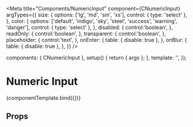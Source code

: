 
<Meta
  title="Components/NumericInput"
  component={CNumericInput}
  argTypes={{
    size: {
      options: ['lg', 'md', 'sm', 'xs'],
      control: { type: 'select' },
    },
    color: {
      options: ['default', 'indigo', 'sky', 'steel', 'success', 'warning', 'danger'],
      control: { type: 'select' },
    },
    disabled: {
      control:'boolean',
    },
    readOnly: {
      control:'boolean',
    },
    transparent: {
      control:'boolean',
    },
    placeholder: {
      control:'text',
    },
    onEnter: {
      table: { disable: true },
    },
    onBlur: {
      table: { disable: true },
    },
  }}
/>

<!--- Component template -->

  components: { CNumericInput },
  setup() {
    return { args };
  },
  template: '<CNumericInput v-bind="args" id="numeric-input" />',
});

<!--- Component documentation -->

# Numeric Input

<Canvas withSource='open'>
  <Story name="Overview"
        args={{
          size: 'md',
          color: 'default',
          onEnter: undefined,
          onBlur: undefined,
          disabled: false,
          readOnly: false,
          transparent: false,
          placeholder: '',
        }}>
    {componentTemplate.bind({})}
  </Story>
</Canvas>

## Props
<ArgsTable story="Overview" />


